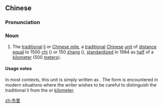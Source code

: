 ==Chinese==
{{zh-forms}}

===Pronunciation===
{{zh-pron
|m=shìlǐ
|c=si5 lei5
|cat=n
}}

===Noun===
{{zh-noun}}

# The [[traditional]] [[li]] or [[Chinese mile]], a [[traditional]] [[Chinese]] [[unit]] of [[distance]] [[equal]] to 1500 [[chi]] ({{zh-l|市尺}}) or 150 [[zhang]] ({{zh-l|市丈}}), [[standardized]] in 1984 as [[half]] of a [[kilometer]] (500 [[meter]]s).

====Usage notes====
In most contexts, this unit is simply written as {{zh-l|里}}. The form {{lang|zh|市里}} is encountered in modern situations where the writer wishes to be careful to distinguish the traditional li from the {{zh-l|公里}} or [[kilometer]].

{{zh-cat|Units of measure}}

[[zh:市里]]